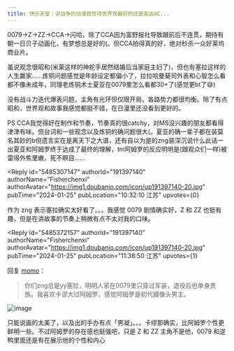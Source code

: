 ```yaml
---
title: 快乐天堂｜讲战争的动漫我觉得世界观最好的还是高达UC...
---
```



<Forum groupName="动画番剧" groupUrl="https://www.douban.com/group/596353/" archivedAt="2025-05-16T14:20:27.678Z">
  <Post
    id="301016216"
    title="快乐天堂｜讲战争的动漫我觉得世界观最好的还是高达UC..."
    url="https://www.douban.com/group/topic/301016216/?_spm_id=MTk1MTgyNTM4"
    pubTime="2024-01-27"
    highlightUserId="191397140"
  >
0079→Z→ZZ→CCA→闪哈，除了CCA因为富野报社导致跟前后不连贯，期待有朝一日贝子动画化，有梦想总是好的(。但CCA拍得真的好，绝对秒杀一众好莱坞商业片。

虽说观念很昭和(米莱这样的神舵手居然结婚后当家庭主妇了)，但也有塞拉这样的人生赢家......炼铜问题感觉是年龄设定都偏小了，拉拉哈曼葵司外表和心智怎么看都不像未成年，同理老炼铜术士夏亚在0079里怎么看都30+了(感觉更bt了😅)

没有战斗力迭代爆表问题，主角有光环但仅限开局，各路势力都很均衡。除了有点昭和，世界观和故事我感觉都挺不错，在日漫里还没看到更好的。

PS
CCA我觉得好在制作和节奏，节奏真的很catchy，对MS没兴趣的朋友都看得津津有味。但台词和一些观念以及炼铜的确问题很大(。夏亚的确一辈子都在装莫名其妙的b但遗言实在是离天下之大谱，还有自以为是的zng装深沉说什么此话一出夏亚和阿姆罗终于达成了最终的理解，tm阿姆罗的反应明明是(跟观众们一样)被雷得外焦里嫩，死不瞑目......

<Reply
  id="5485307147"
  authorId="191397140"
  authorName="Fisherchenxi"
  authorAvatar="https://img1.doubanio.com/icon/up191397140-20.jpg"
  pubTime="2024-01-25"
  pubLocation="10:32:10 江苏"
  upvotes={0}
>
作为 zng 表示塞拉确实太好看了。。。我感觉 0079 剧情确实好，Z 和 ZZ
也挺有趣，但是在讲故事的节奏上稍微有点不太对我的口味。
</Reply>

<Reply
  id="5485372157"
  authorId="191397140"
  authorName="Fisherchenxi"
  authorAvatar="https://img1.doubanio.com/icon/up191397140-20.jpg"
  pubTime="2024-01-25"
  pubLocation="11:38:50 江苏"
  upvotes={1}
>
回复 [momo](https://www.douban.com/people/195182538/)：
> 你们zng总是yy塞拉，明明人家在0079里只穿过军装，退役后也单身贵族。我喜欢卡谬大过阿姆罗，感觉阿姆罗是初代摄像头男主。

![image](https://img9.doubanio.com/view/richtext/large/public/p664596275.jpg)

只能说画的太美了，以及出的手办有点「男凝」。。。卡缪那确实，比阿姆罗个性更鲜明一些。不过阿姆罗的存在感也挺强吧，只是
Z 和 ZZ 主角不是他，0079 和逆鸭里面还是有在展示他的个性和内心
</Reply>
  </Post>
</Forum>
